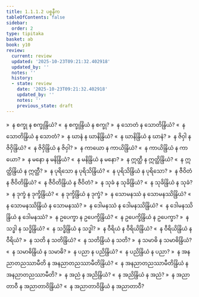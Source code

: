 ```yaml
---
title: 1.1.1.2 ပစ္စနီက
tableOfContents: false
sidebar:
  order: 2
type: tipitaka
basket: ab
book: y10
review:
  current: review
  updated: '2025-10-23T09:21:32.402918'
  updated_by: ''
  notes: ''
  history:
  - state: review
    date: '2025-10-23T09:21:32.402918'
    updated_by: ''
    notes: ''
    previous_state: draft
---
```



<ReviewStatus review={frontmatter.review} showDetails={true} />

<HypothesisAnnotation frontmatter={frontmatter} />

<DynamicBreadcrumb />

<Division number="3" book="y10" e="ch" v="35" p="74">

<Paragraph number="47" book="y10">
»  န စက္ခု န စက္ခုန္ဒြိယံ?
</Paragraph>

<Paragraph number="48" book="y10">
«  န စက္ခုန္ဒြိယံ န စက္ခု?
</Paragraph>

<Paragraph number="49" book="y10">
»  န သောတံ န သောတိန္ဒြိယံ?
</Paragraph>

<Paragraph number="50" book="y10">
«  န သောတိန္ဒြိယံ န သောတံ?
</Paragraph>

<Paragraph number="51" book="y10">
»  န ဃာနံ န ဃာနိန္ဒြိယံ?
</Paragraph>

<Paragraph number="52" book="y10">
«  န ဃာနိန္ဒြိယံ န ဃာနံ?
</Paragraph>

<Paragraph number="53" book="y10">
»  န ဇိဝှါ န ဇိဝှိန္ဒြိယံ?
</Paragraph>

<Paragraph number="54" book="y10">
«  န ဇိဝှိန္ဒြိယံ န ဇိဝှါ?
</Paragraph>

<Paragraph number="55" book="y10">
»  န ကာယော န ကာယိန္ဒြိယံ?
</Paragraph>

<Paragraph number="56" book="y10">
«  န ကာယိန္ဒြိယံ န ကာယော?
</Paragraph>

<Paragraph number="57" book="y10">
»  န မနော န မနိန္ဒြိယံ?
</Paragraph>

<Paragraph number="58" book="y10">
«  န မနိန္ဒြိယံ န မနော?
</Paragraph>

<Paragraph number="59" book="y10">
»  န ဣတ္ထီ န ဣတ္ထိန္ဒြိယံ?
</Paragraph>

<Paragraph number="60" book="y10">
«  န ဣတ္ထိန္ဒြိယံ န ဣတ္ထီ?
</Paragraph>

<Paragraph number="61" book="y10">
»  န ပုရိသော န ပုရိသိန္ဒြိယံ?
</Paragraph>

<Paragraph number="62" book="y10">
«  န ပုရိသိန္ဒြိယံ န ပုရိသော?
</Paragraph>

<Paragraph number="63" book="y10">
»  န ဇီဝိတံ န ဇီဝိတိန္ဒြိယံ?
</Paragraph>

<Paragraph number="64" book="y10">
«  န ဇီဝိတိန္ဒြိယံ န ဇီဝိတံ?
</Paragraph>

<Paragraph number="65" book="y10">
»  န သုခံ န သုခိန္ဒြိယံ?
</Paragraph>

<Paragraph number="66" book="y10">
«  န သုခိန္ဒြိယံ န သုခံ?
</Paragraph>

<Paragraph number="67" book="y10">
»  န ဒုက္ခံ န ဒုက္ခိန္ဒြိယံ?
</Paragraph>

<Paragraph number="68" book="y10">
«  န ဒုက္ခိန္ဒြိယံ န ဒုက္ခံ?
</Paragraph>

<Paragraph number="69" book="y10">
»  န သောမနဿံ န သောမနဿိန္ဒြိယံ?
</Paragraph>

<Paragraph number="70" book="y10">
«  န သောမနဿိန္ဒြိယံ န သောမနဿံ?
</Paragraph>

<Paragraph number="71" book="y10">
»  န ဒေါမနဿံ န ဒေါမနဿိန္ဒြိယံ?
</Paragraph>

<Paragraph number="72" book="y10">
«  န ဒေါမနဿိန္ဒြိယံ န ဒေါမနဿံ?
</Paragraph>

<Paragraph number="73" book="y10">
»  န ဥပေက္ခာ န ဥပေက္ခိန္ဒြိယံ?
</Paragraph>

<Paragraph number="74" book="y10">
«  န ဥပေက္ခိန္ဒြိယံ န ဥပေက္ခာ?
</Paragraph>

<Paragraph number="75" book="y10">
»  န သဒ္ဓါ န သဒ္ဓိန္ဒြိယံ?
</Paragraph>

<Paragraph number="76" book="y10">
«  န သဒ္ဓိန္ဒြိယံ န သဒ္ဓါ?
</Paragraph>

<Paragraph number="77" book="y10">
»  န ဝီရိယံ န ဝီရိယိန္ဒြိယံ?
</Paragraph>

<Paragraph number="78" book="y10">
«  န ဝီရိယိန္ဒြိယံ န ဝီရိယံ?
</Paragraph>

<Paragraph number="79" book="y10">
»  န သတိ န သတိန္ဒြိယံ?
</Paragraph>

<Paragraph number="80" book="y10">
«  န သတိန္ဒြိယံ န သတိ?
</Paragraph>

<Paragraph number="81" book="y10">
»  န သမာဓိ န သမာဓိန္ဒြိယံ?
</Paragraph>

<Paragraph number="82" book="y10">
«  န သမာဓိန္ဒြိယံ န သမာဓိ?
</Paragraph>

<Paragraph number="83" book="y10">
»  န ပညာ န ပညိန္ဒြိယံ?
</Paragraph>

<Paragraph number="84" book="y10">
«  န ပညိန္ဒြိယံ န ပညာ?
</Paragraph>

<Paragraph number="85" book="y10">
»  န အနညာတညဿာမီတိ န အနညာတညဿာမီတိန္ဒြိယံ?
</Paragraph>

<Paragraph number="86" book="y10">
«  န အနညာတညဿာမီတိန္ဒြိယံ န အနညာတညဿာမီတိ?
</Paragraph>

<Paragraph number="87" book="y10">
»  န အညံ န အညိန္ဒြိယံ?
</Paragraph>

<Paragraph number="88" book="y10">
«  န အညိန္ဒြိယံ န အညံ?
</Paragraph>

<Paragraph number="89" book="y10">
»  န အညာတာဝီ န အညာတာဝိန္ဒြိယံ?
</Paragraph>

<Paragraph number="90" book="y10">
«  န အညာတာဝိန္ဒြိယံ န အညာတာဝီ?
</Paragraph>
</Division>